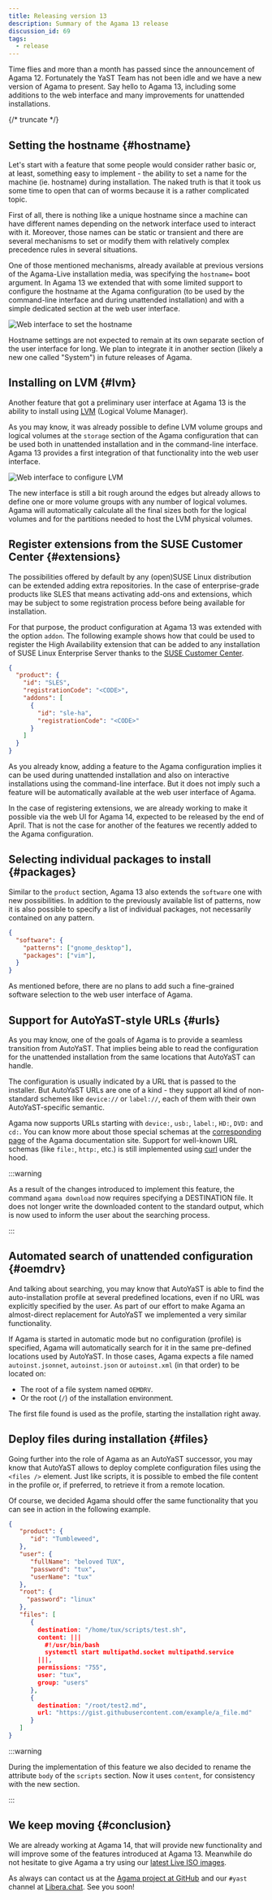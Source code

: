```yaml
---
title: Releasing version 13
description: Summary of the Agama 13 release
discussion_id: 69
tags:
  - release
---
```


Time flies and more than a month has passed since the announcement of Agama 12. Fortunately the YaST
Team has not been idle and we have a new version of Agama to present. Say hello to Agama 13,
including some additions to the web interface and many improvements for unattended installations.

{/* truncate */}

## Setting the hostname {#hostname}

Let's start with a feature that some people would consider rather basic or, at least, something easy
to implement - the ability to set a name for the machine (ie. hostname) during installation. The
naked truth is that it took us some time to open that can of worms because it is a rather
complicated topic.

First of all, there is nothing like a unique hostname since a machine can have different
names depending on the network interface used to interact with it. Moreover, those names can be
static or transient and there are several mechanisms to set or modify them with relatively complex
precedence rules in several situations.

One of those mentioned mechanisms, already available at previous versions of the Agama-Live
installation media, was specifying the `hostname=` boot argument. In Agama 13 we extended that with
some limited support to configure the hostname at the Agama configuration (to be used by the
command-line interface and during unattended installation) and with a simple dedicated section at
the web user interface.

![Web interface to set the hostname](../static/img/blog/2025-04-08/hostname.png)

Hostname settings are not expected to remain at its own separate section of the user interface for
long. We plan to integrate it in another section (likely a new one called "System") in future
releases of Agama.

## Installing on LVM {#lvm}

Another feature that got a preliminary user interface at Agama 13 is the ability to install using
[LVM](https://en.wikipedia.org/wiki/Logical_Volume_Manager_(Linux)) (Logical Volume Manager).

As you may know, it was already possible to define LVM volume groups and logical volumes at the
`storage` section of the Agama configuration that can be used both in unattended installation and
in the command-line interface. Agama 13 provides a first integration of that functionality into the
web user interface.

![Web interface to configure LVM](../static/img/blog/2025-04-08/lvm.png)

The new interface is still a bit rough around the edges but already allows to define one or more
volume groups with any number of logical volumes. Agama will automatically calculate all the final
  sizes both for the logical volumes and for the partitions needed to host the LVM physical volumes.

## Register extensions from the SUSE Customer Center {#extensions}

The possibilities offered by default by any (open)SUSE Linux distribution can be extended adding
extra repositories. In the case of enterprise-grade products like SLES that means activating
add-ons and extensions, which may be subject to some registration process before being available
for installation.

For that purpose, the product configuration at Agama 13 was extended with the option `addon`.
The following example shows how that could be used to register the High Availability extension
that can be added to any installation of SUSE Linux Enterprise Server thanks to the
[SUSE Customer Center](https://scc.suse.com/).

```json
{
  "product": {
    "id": "SLES",
    "registrationCode": "<CODE>",
    "addons": [
      {
        "id": "sle-ha",
        "registrationCode": "<CODE>"
      }
    ]
  }
}
```

As you already know, adding a feature to the Agama configuration implies it can be used during
unattended installation and also on interactive installations using the command-line interface. But
it does not imply such a feature will be automatically available at the web user interface of Agama.

In the case of registering extensions, we are already working to make it possible via the web UI
for Agama 14, expected to be released by the end of April. That is not the case for another of the
features we recently added to the Agama configuration.

## Selecting individual packages to install {#packages}

Similar to the `product` section, Agama 13 also extends the `software` one with new possibilities.
In addition to the previously available list of patterns, now it is also possible to specify a list
of individual packages, not necessarily contained on any pattern.

```json
{
  "software": {
    "patterns": ["gnome_desktop"],
    "packages": ["vim"],
  }
}
```

As mentioned before, there are no plans to add such a fine-grained software selection to the web
user interface of Agama.

## Support for AutoYaST-style URLs {#urls}

As you may know, one of the goals of Agama is to provide a seamless transition from AutoYaST. That
implies being able to read the configuration for the unattended installation from the same locations
that AutoYaST can handle.

The configuration is usually indicated by a URL that is passed to the installer. But AutoYaST URLs
are one of a kind - they support all kind of non-standard schemes like `device://` or `label://`, each
of them with their own AutoYaST-specific semantic.

Agama now supports URLs starting with `device:`, `usb:`, `label:`, `HD:`, `DVD:` and `cd:`. You can
know more about those special schemas at the [corresponding page](https://agama-project.github.io/docs/user/urls)
of the Agama documentation site. Support for well-known URL schemas (like `file:`, `http:`, etc.)
is still implemented using [curl](https://curl.se/) under the hood.

:::warning

As a result of the changes introduced to implement this feature, the command `agama download` now
requires specifying a DESTINATION file. It does not longer write the downloaded content to the
standard output, which is now used to inform the user about the searching process.

:::

## Automated search of unattended configuration {#oemdrv}

And talking about searching, you may know that AutoYaST is able to find the auto-installation
profile at several predefined locations, even if no URL was explicitly specified by the user.
As part of our effort to make Agama an almost-direct replacement for AutoYaST we implemented a
very similar functionality.

If Agama is started in automatic mode but no configuration (profile) is specified, Agama will
automatically search for it in the same pre-defined locations used by AutoYaST. In those cases,
Agama expects a file named `autoinst.jsonnet`, `autoinst.json` or `autoinst.xml` (in that
order) to be located on:

- The root of a file system named `OEMDRV`.
- Or the root (`/`) of the installation environment.

The first file found is used as the profile, starting the installation right away.

## Deploy files during installation {#files}

Going further into the role of Agama as an AutoYaST successor, you may know that AutoYaST allows
to deploy complete configuration files using the `<files />` element. Just like scripts, it is
possible to embed the file content in the profile or, if preferred, to retrieve it from a remote
location.

Of course, we decided Agama should offer the same functionality that you can see in action in the
following example.

```json
{
   "product": {
      "id": "Tumbleweed",
   },
   "user": {
      "fullName": "beloved TUX",
      "password": "tux",
      "userName": "tux"
   },
   "root": {
     "password": "linux"
   },
   "files": [
      {
        destination: "/home/tux/scripts/test.sh",
        content: |||
          #!/usr/bin/bash
          systemctl start multipathd.socket multipathd.service
        |||,
        permissions: "755",
        user: "tux",
        group: "users"
      },
      {
        destination: "/root/test2.md",
        url: "https://gist.githubusercontent.com/example/a_file.md"
      }
   ]
}
```

:::warning

During the implementation of this feature we also decided to rename the attribute `body` of the
`scripts` section. Now it uses `content`, for consistency with the new section.

:::

## We keep moving {#conclusion}

We are already working at Agama 14, that will provide new functionality and will improve some of
the features introduced at Agama 13. Meanwhile do not hesitate to give Agama a try using our
[latest Live ISO images](https://download.opensuse.org/repositories/systemsmanagement:/Agama:/Devel/images/iso/).

As always can contact us at the [Agama project at GitHub](https://github.com/agama-project/agama)
and our `#yast` channel at [Libera.chat](https://libera.chat/). See you soon!
